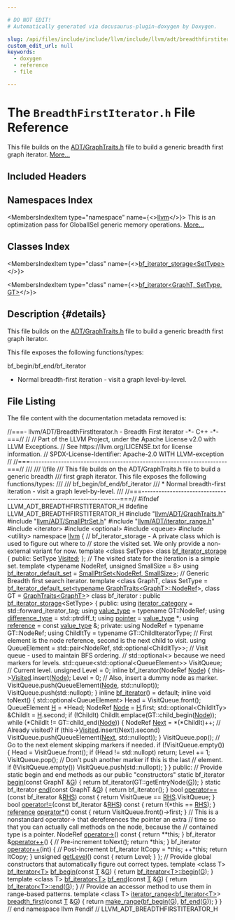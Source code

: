 ```yaml
---

# DO NOT EDIT!
# Automatically generated via docusaurus-plugin-doxygen by Doxygen.

slug: /api/files/include/include/llvm/include/llvm/adt/breadthfirstiterator-h
custom_edit_url: null
keywords:
  - doxygen
  - reference
  - file

---
```





# The `BreadthFirstIterator.h` File Reference

<DoxygenPage pluginConfig={pluginConfig}>

This file builds on the <a href="/docs/api/files/include/include/llvm/include/llvm/adt/graphtraits-h">ADT/GraphTraits.h</a> file to build a generic breadth first graph iterator. <a href="#details">More...</a>

## Included Headers

<IncludesList>
<IncludesListItem
  filePath="llvm/ADT/GraphTraits.h"
  permalink="/docs/api/files/include/include/llvm/include/llvm/adt/graphtraits-h"
  isLocal="true" />
<IncludesListItem
  filePath="llvm/ADT/SmallPtrSet.h"
  permalink="/docs/api/files/include/include/llvm/include/llvm/adt/smallptrset-h"
  isLocal="true" />
<IncludesListItem
  filePath="llvm/ADT/iterator_range.h"
  permalink="/docs/api/files/include/include/llvm/include/llvm/adt/iterator-range-h"
  isLocal="true" />
<IncludesListItem
  filePath="iterator"
  permalink=""
  isLocal="false" />
<IncludesListItem
  filePath="optional"
  permalink=""
  isLocal="false" />
<IncludesListItem
  filePath="queue"
  permalink=""
  isLocal="false" />
<IncludesListItem
  filePath="utility"
  permalink=""
  isLocal="false" />
</IncludesList>

## Namespaces Index

<MembersIndex>

<MembersIndexItem
  type="namespace"
  name={<><a href="/docs/api/namespaces/llvm">llvm</a></>}>
This is an optimization pass for GlobalISel generic memory operations. <a href="/docs/api/namespaces/llvm/#details">More...</a>
</MembersIndexItem>

</MembersIndex>

## Classes Index

<MembersIndex>

<MembersIndexItem
  type="class"
  name={<><a href="/docs/api/classes/llvm/bf-iterator-storage">bf_iterator_storage&lt;SetType&gt;</a></>}>
</MembersIndexItem>

<MembersIndexItem
  type="class"
  name={<><a href="/docs/api/classes/llvm/bf-iterator">bf_iterator&lt;GraphT, SetType, GT&gt;</a></>}>
</MembersIndexItem>

</MembersIndex>

## Description {#details}

This file builds on the <a href="/docs/api/files/include/include/llvm/include/llvm/adt/graphtraits-h">ADT/GraphTraits.h</a> file to build a generic breadth first graph iterator.

This file exposes the following functions/types:

bf&#95;begin/bf&#95;end/bf&#95;iterator
<ul>
<li>Normal breadth-first iteration - visit a graph level-by-level.</li>
</ul>

## File Listing

The file content with the documentation metadata removed is:

<ProgramListing>

<Link id="l00001" /><CodeLine lineNumber="1"><Highlight kind="comment">//===- llvm/ADT/BreadthFirstIterator.h - Breadth First iterator -&#42;- C++ -&#42;-===//</Highlight><Highlight kind="normal"></Highlight></CodeLine>
<Link id="l00002" /><CodeLine lineNumber="2"><Highlight kind="normal"></Highlight><Highlight kind="comment">//</Highlight><Highlight kind="normal"></Highlight></CodeLine>
<Link id="l00003" /><CodeLine lineNumber="3"><Highlight kind="normal"></Highlight><Highlight kind="comment">// Part of the LLVM Project, under the Apache License v2.0 with LLVM Exceptions.</Highlight><Highlight kind="normal"></Highlight></CodeLine>
<Link id="l00004" /><CodeLine lineNumber="4"><Highlight kind="normal"></Highlight><Highlight kind="comment">// See https://llvm.org/LICENSE.txt for license information.</Highlight><Highlight kind="normal"></Highlight></CodeLine>
<Link id="l00005" /><CodeLine lineNumber="5"><Highlight kind="normal"></Highlight><Highlight kind="comment">// SPDX-License-Identifier: Apache-2.0 WITH LLVM-exception</Highlight><Highlight kind="normal"></Highlight></CodeLine>
<Link id="l00006" /><CodeLine lineNumber="6"><Highlight kind="normal"></Highlight><Highlight kind="comment">//</Highlight><Highlight kind="normal"></Highlight></CodeLine>
<Link id="l00007" /><CodeLine lineNumber="7"><Highlight kind="normal"></Highlight><Highlight kind="comment">//===----------------------------------------------------------------------===//</Highlight><Highlight kind="comment"></Highlight></CodeLine>
<Link id="l00008" /><CodeLine lineNumber="8"><Highlight kind="comment">///</Highlight></CodeLine>
<Link id="l00009" /><CodeLine lineNumber="9"><Highlight kind="comment">/// \\file</Highlight></CodeLine>
<Link id="l00010" /><CodeLine lineNumber="10"><Highlight kind="comment">/// This file builds on the ADT/GraphTraits.h file to build a generic breadth</Highlight></CodeLine>
<Link id="l00011" /><CodeLine lineNumber="11"><Highlight kind="comment">/// first graph iterator.  This file exposes the following functions/types:</Highlight></CodeLine>
<Link id="l00012" /><CodeLine lineNumber="12"><Highlight kind="comment">///</Highlight></CodeLine>
<Link id="l00013" /><CodeLine lineNumber="13"><Highlight kind="comment">/// bf&#95;begin/bf&#95;end/bf&#95;iterator</Highlight></CodeLine>
<Link id="l00014" /><CodeLine lineNumber="14"><Highlight kind="comment">///   &#42; Normal breadth-first iteration - visit a graph level-by-level.</Highlight></CodeLine>
<Link id="l00015" /><CodeLine lineNumber="15"><Highlight kind="comment">///</Highlight><Highlight kind="normal"></Highlight></CodeLine>
<Link id="l00016" /><CodeLine lineNumber="16"><Highlight kind="normal"></Highlight><Highlight kind="comment">//===----------------------------------------------------------------------===//</Highlight><Highlight kind="normal"></Highlight></CodeLine>
<Link id="l00017" /><CodeLine lineNumber="17"><Highlight kind="normal"></Highlight></CodeLine>
<Link id="l00018" /><CodeLine lineNumber="18"><Highlight kind="normal"></Highlight><Highlight kind="preprocessor">#ifndef LLVM&#95;ADT&#95;BREADTHFIRSTITERATOR&#95;H</Highlight><Highlight kind="normal"></Highlight></CodeLine>
<Link id="l00019" /><CodeLine lineNumber="19"><Highlight kind="normal"></Highlight><Highlight kind="preprocessor">#define LLVM&#95;ADT&#95;BREADTHFIRSTITERATOR&#95;H</Highlight><Highlight kind="normal"></Highlight></CodeLine>
<Link id="l00020" /><CodeLine lineNumber="20"><Highlight kind="normal"></Highlight></CodeLine>
<Link id="l00021" /><CodeLine lineNumber="21"><Highlight kind="normal"></Highlight><Highlight kind="preprocessor">#include &quot;<a href="/docs/api/files/include/include/llvm/include/llvm/adt/graphtraits-h">llvm/ADT/GraphTraits.h</a>&quot;</Highlight><Highlight kind="normal"></Highlight></CodeLine>
<Link id="l00022" /><CodeLine lineNumber="22"><Highlight kind="normal"></Highlight><Highlight kind="preprocessor">#include &quot;<a href="/docs/api/files/include/include/llvm/include/llvm/adt/smallptrset-h">llvm/ADT/SmallPtrSet.h</a>&quot;</Highlight><Highlight kind="normal"></Highlight></CodeLine>
<Link id="l00023" /><CodeLine lineNumber="23"><Highlight kind="normal"></Highlight><Highlight kind="preprocessor">#include &quot;<a href="/docs/api/files/include/include/llvm/include/llvm/adt/iterator-range-h">llvm/ADT/iterator&#95;range.h</a>&quot;</Highlight><Highlight kind="normal"></Highlight></CodeLine>
<Link id="l00024" /><CodeLine lineNumber="24"><Highlight kind="normal"></Highlight><Highlight kind="preprocessor">#include &lt;iterator&gt;</Highlight><Highlight kind="normal"></Highlight></CodeLine>
<Link id="l00025" /><CodeLine lineNumber="25"><Highlight kind="normal"></Highlight><Highlight kind="preprocessor">#include &lt;optional&gt;</Highlight><Highlight kind="normal"></Highlight></CodeLine>
<Link id="l00026" /><CodeLine lineNumber="26"><Highlight kind="normal"></Highlight><Highlight kind="preprocessor">#include &lt;queue&gt;</Highlight><Highlight kind="normal"></Highlight></CodeLine>
<Link id="l00027" /><CodeLine lineNumber="27"><Highlight kind="normal"></Highlight><Highlight kind="preprocessor">#include &lt;utility&gt;</Highlight><Highlight kind="normal"></Highlight></CodeLine>
<Link id="l00028" /><CodeLine lineNumber="28"><Highlight kind="normal"></Highlight></CodeLine>
<Link id="l00029" /><CodeLine lineNumber="29"><Highlight kind="normal"></Highlight><Highlight kind="keyword">namespace </Highlight><Highlight kind="normal"><a href="/docs/api/namespaces/llvm">llvm</a> &#123;</Highlight></CodeLine>
<Link id="l00030" /><CodeLine lineNumber="30"><Highlight kind="normal"></Highlight></CodeLine>
<Link id="l00031" /><CodeLine lineNumber="31"><Highlight kind="normal"></Highlight><Highlight kind="comment">// bf&#95;iterator&#95;storage - A private class which is used to figure out where to</Highlight><Highlight kind="normal"></Highlight></CodeLine>
<Link id="l00032" /><CodeLine lineNumber="32"><Highlight kind="normal"></Highlight><Highlight kind="comment">// store the visited set. We only provide a non-external variant for now.</Highlight><Highlight kind="normal"></Highlight></CodeLine>
<Link id="l00033" /><CodeLine lineNumber="33" lineLink="/docs/api/classes/llvm/bf-iterator-storage"><Highlight kind="normal"></Highlight><Highlight kind="keyword">template</Highlight><Highlight kind="normal"> &lt;</Highlight><Highlight kind="keyword">class</Highlight><Highlight kind="normal"> SetType&gt; </Highlight><Highlight kind="keyword">class </Highlight><Highlight kind="normal"><a href="/docs/api/classes/llvm/bf-iterator-storage">bf&#95;iterator&#95;storage</a> &#123;</Highlight></CodeLine>
<Link id="l00034" /><CodeLine lineNumber="34"><Highlight kind="normal"></Highlight><Highlight kind="keyword">public</Highlight><Highlight kind="normal">:</Highlight></CodeLine>
<Link id="l00035" /><CodeLine lineNumber="35" lineLink="/docs/api/classes/llvm/bf-iterator-storage/#a9a5756c186d0a5624e97066c3f46fbef"><Highlight kind="normal">  SetType <a href="/docs/api/classes/llvm/bf-iterator-storage/#a9a5756c186d0a5624e97066c3f46fbef">Visited</a>;</Highlight></CodeLine>
<Link id="l00036" /><CodeLine lineNumber="36"><Highlight kind="normal">&#125;;</Highlight></CodeLine>
<Link id="l00037" /><CodeLine lineNumber="37"><Highlight kind="normal"></Highlight></CodeLine>
<Link id="l00038" /><CodeLine lineNumber="38"><Highlight kind="normal"></Highlight><Highlight kind="comment">// The visited state for the iteration is a simple set.</Highlight><Highlight kind="normal"></Highlight></CodeLine>
<Link id="l00039" /><CodeLine lineNumber="39"><Highlight kind="normal"></Highlight><Highlight kind="keyword">template</Highlight><Highlight kind="normal"> &lt;</Highlight><Highlight kind="keyword">typename</Highlight><Highlight kind="normal"> NodeRef, </Highlight><Highlight kind="keywordtype">unsigned</Highlight><Highlight kind="normal"> SmallSize = 8&gt;</Highlight></CodeLine>
<Link id="l00040" /><CodeLine lineNumber="40" lineLink="/docs/api/namespaces/llvm/#a983ab7e42f5f14b8b1d4012642952bb7"><Highlight kind="normal"></Highlight><Highlight kind="keyword">using </Highlight><Highlight kind="normal"><a href="/docs/api/namespaces/llvm/#a983ab7e42f5f14b8b1d4012642952bb7">bf&#95;iterator&#95;default&#95;set</a> = <a href="/docs/api/classes/llvm/smallptrset">SmallPtrSet&lt;NodeRef, SmallSize&gt;</a>;</Highlight></CodeLine>
<Link id="l00041" /><CodeLine lineNumber="41"><Highlight kind="normal"></Highlight></CodeLine>
<Link id="l00042" /><CodeLine lineNumber="42"><Highlight kind="normal"></Highlight><Highlight kind="comment">// Generic Breadth first search iterator.</Highlight><Highlight kind="normal"></Highlight></CodeLine>
<Link id="l00043" /><CodeLine lineNumber="43"><Highlight kind="normal"></Highlight><Highlight kind="keyword">template</Highlight><Highlight kind="normal"> &lt;</Highlight><Highlight kind="keyword">class </Highlight><Highlight kind="normal">GraphT,</Highlight></CodeLine>
<Link id="l00044" /><CodeLine lineNumber="44"><Highlight kind="normal">          </Highlight><Highlight kind="keyword">class </Highlight><Highlight kind="normal">SetType =</Highlight></CodeLine>
<Link id="l00045" /><CodeLine lineNumber="45"><Highlight kind="normal">              <a href="/docs/api/namespaces/llvm/#a983ab7e42f5f14b8b1d4012642952bb7">bf&#95;iterator&#95;default&#95;set&lt;typename GraphTraits&lt;GraphT&gt;::NodeRef</a>&gt;,</Highlight></CodeLine>
<Link id="l00046" /><CodeLine lineNumber="46"><Highlight kind="normal">          </Highlight><Highlight kind="keyword">class </Highlight><Highlight kind="normal">GT = <a href="/docs/api/structs/llvm/graphtraits">GraphTraits&lt;GraphT&gt;</a>&gt;</Highlight></CodeLine>
<Link id="l00047" /><CodeLine lineNumber="47" lineLink="/docs/api/classes/llvm/bf-iterator"><Highlight kind="normal"></Highlight><Highlight kind="keyword">class </Highlight><Highlight kind="normal">bf&#95;iterator : </Highlight><Highlight kind="keyword">public</Highlight><Highlight kind="normal"> <a href="/docs/api/classes/llvm/bf-iterator-storage">bf&#95;iterator&#95;storage</a>&lt;SetType&gt; &#123;</Highlight></CodeLine>
<Link id="l00048" /><CodeLine lineNumber="48"><Highlight kind="normal"></Highlight><Highlight kind="keyword">public</Highlight><Highlight kind="normal">:</Highlight></CodeLine>
<Link id="l00049" /><CodeLine lineNumber="49" lineLink="/docs/api/classes/llvm/bf-iterator/#ad6ec34aebe3ed2317e5680718e1a2be9"><Highlight kind="normal">  </Highlight><Highlight kind="keyword">using </Highlight><Highlight kind="normal"><a href="/docs/api/classes/llvm/bf-iterator/#ad6ec34aebe3ed2317e5680718e1a2be9">iterator&#95;category</a> = std::forward&#95;iterator&#95;tag;</Highlight></CodeLine>
<Link id="l00050" /><CodeLine lineNumber="50" lineLink="/docs/api/classes/llvm/bf-iterator/#a5c56298902c61726501160b752534499"><Highlight kind="normal">  </Highlight><Highlight kind="keyword">using </Highlight><Highlight kind="normal"><a href="/docs/api/classes/llvm/bf-iterator/#a5c56298902c61726501160b752534499">value&#95;type</a> = </Highlight><Highlight kind="keyword">typename</Highlight><Highlight kind="normal"> GT::NodeRef;</Highlight></CodeLine>
<Link id="l00051" /><CodeLine lineNumber="51" lineLink="/docs/api/classes/llvm/bf-iterator/#a2a69cc786b055e674b542d504d29bdb3"><Highlight kind="normal">  </Highlight><Highlight kind="keyword">using </Highlight><Highlight kind="normal"><a href="/docs/api/classes/llvm/bf-iterator/#a2a69cc786b055e674b542d504d29bdb3">difference&#95;type</a> = std::ptrdiff&#95;t;</Highlight></CodeLine>
<Link id="l00052" /><CodeLine lineNumber="52" lineLink="/docs/api/classes/llvm/bf-iterator/#a7ff1f3074406442e1338b744d141b753"><Highlight kind="normal">  </Highlight><Highlight kind="keyword">using </Highlight><Highlight kind="normal"><a href="/docs/api/classes/llvm/bf-iterator/#a7ff1f3074406442e1338b744d141b753">pointer</a> = <a href="/docs/api/classes/llvm/bf-iterator/#a5c56298902c61726501160b752534499">value&#95;type</a> &#42;;</Highlight></CodeLine>
<Link id="l00053" /><CodeLine lineNumber="53" lineLink="/docs/api/classes/llvm/bf-iterator/#a1ad0baf68465673a0fd04e2f0871ea34"><Highlight kind="normal">  </Highlight><Highlight kind="keyword">using </Highlight><Highlight kind="normal"><a href="/docs/api/classes/llvm/bf-iterator/#a1ad0baf68465673a0fd04e2f0871ea34">reference</a> = </Highlight><Highlight kind="keyword">const</Highlight><Highlight kind="normal"> <a href="/docs/api/classes/llvm/bf-iterator/#a5c56298902c61726501160b752534499">value&#95;type</a> &amp;;</Highlight></CodeLine>
<Link id="l00054" /><CodeLine lineNumber="54"><Highlight kind="normal"></Highlight></CodeLine>
<Link id="l00055" /><CodeLine lineNumber="55"><Highlight kind="normal"></Highlight><Highlight kind="keyword">private</Highlight><Highlight kind="normal">:</Highlight></CodeLine>
<Link id="l00056" /><CodeLine lineNumber="56"><Highlight kind="normal">  </Highlight><Highlight kind="keyword">using </Highlight><Highlight kind="normal">NodeRef = </Highlight><Highlight kind="keyword">typename</Highlight><Highlight kind="normal"> GT::NodeRef;</Highlight></CodeLine>
<Link id="l00057" /><CodeLine lineNumber="57"><Highlight kind="normal">  </Highlight><Highlight kind="keyword">using </Highlight><Highlight kind="normal">ChildItTy = </Highlight><Highlight kind="keyword">typename</Highlight><Highlight kind="normal"> GT::ChildIteratorType;</Highlight></CodeLine>
<Link id="l00058" /><CodeLine lineNumber="58"><Highlight kind="normal"></Highlight></CodeLine>
<Link id="l00059" /><CodeLine lineNumber="59"><Highlight kind="normal">  </Highlight><Highlight kind="comment">// First element is the node reference, second is the next child to visit.</Highlight><Highlight kind="normal"></Highlight></CodeLine>
<Link id="l00060" /><CodeLine lineNumber="60"><Highlight kind="normal">  </Highlight><Highlight kind="keyword">using </Highlight><Highlight kind="normal">QueueElement = std::pair&lt;NodeRef, std::optional&lt;ChildItTy&gt;&gt;;</Highlight></CodeLine>
<Link id="l00061" /><CodeLine lineNumber="61"><Highlight kind="normal"></Highlight></CodeLine>
<Link id="l00062" /><CodeLine lineNumber="62"><Highlight kind="normal">  </Highlight><Highlight kind="comment">// Visit queue - used to maintain BFS ordering.</Highlight><Highlight kind="normal"></Highlight></CodeLine>
<Link id="l00063" /><CodeLine lineNumber="63"><Highlight kind="normal">  </Highlight><Highlight kind="comment">// std::optional&lt;&gt; because we need markers for levels.</Highlight><Highlight kind="normal"></Highlight></CodeLine>
<Link id="l00064" /><CodeLine lineNumber="64"><Highlight kind="normal">  std::queue&lt;std::optional&lt;QueueElement&gt;&gt; VisitQueue;</Highlight></CodeLine>
<Link id="l00065" /><CodeLine lineNumber="65"><Highlight kind="normal"></Highlight></CodeLine>
<Link id="l00066" /><CodeLine lineNumber="66"><Highlight kind="normal">  </Highlight><Highlight kind="comment">// Current level.</Highlight><Highlight kind="normal"></Highlight></CodeLine>
<Link id="l00067" /><CodeLine lineNumber="67"><Highlight kind="normal">  </Highlight><Highlight kind="keywordtype">unsigned</Highlight><Highlight kind="normal"> Level = 0;</Highlight></CodeLine>
<Link id="l00068" /><CodeLine lineNumber="68"><Highlight kind="normal"></Highlight></CodeLine>
<Link id="l00069" /><CodeLine lineNumber="69"><Highlight kind="normal">  </Highlight><Highlight kind="keyword">inline</Highlight><Highlight kind="normal"> bf&#95;iterator(NodeRef <a href="/docs/api/classes/node">Node</a>) &#123;</Highlight></CodeLine>
<Link id="l00070" /><CodeLine lineNumber="70"><Highlight kind="normal">    this-&gt;<a href="/docs/api/classes/llvm/bf-iterator-storage/#a9a5756c186d0a5624e97066c3f46fbef">Visited</a>.insert(<a href="/docs/api/classes/node">Node</a>);</Highlight></CodeLine>
<Link id="l00071" /><CodeLine lineNumber="71"><Highlight kind="normal">    Level = 0;</Highlight></CodeLine>
<Link id="l00072" /><CodeLine lineNumber="72"><Highlight kind="normal"></Highlight></CodeLine>
<Link id="l00073" /><CodeLine lineNumber="73"><Highlight kind="normal">    </Highlight><Highlight kind="comment">// Also, insert a dummy node as marker.</Highlight><Highlight kind="normal"></Highlight></CodeLine>
<Link id="l00074" /><CodeLine lineNumber="74"><Highlight kind="normal">    VisitQueue.push(QueueElement(<a href="/docs/api/classes/node">Node</a>, std::nullopt));</Highlight></CodeLine>
<Link id="l00075" /><CodeLine lineNumber="75"><Highlight kind="normal">    VisitQueue.push(std::nullopt);</Highlight></CodeLine>
<Link id="l00076" /><CodeLine lineNumber="76"><Highlight kind="normal">  &#125;</Highlight></CodeLine>
<Link id="l00077" /><CodeLine lineNumber="77"><Highlight kind="normal"></Highlight></CodeLine>
<Link id="l00078" /><CodeLine lineNumber="78"><Highlight kind="normal">  </Highlight><Highlight kind="keyword">inline</Highlight><Highlight kind="normal"> <a href="/docs/api/classes/llvm/bf-iterator">bf&#95;iterator</a>() = </Highlight><Highlight kind="keywordflow">default</Highlight><Highlight kind="normal">;</Highlight></CodeLine>
<Link id="l00079" /><CodeLine lineNumber="79"><Highlight kind="normal"></Highlight></CodeLine>
<Link id="l00080" /><CodeLine lineNumber="80"><Highlight kind="normal">  </Highlight><Highlight kind="keyword">inline</Highlight><Highlight kind="normal"> </Highlight><Highlight kind="keywordtype">void</Highlight><Highlight kind="normal"> toNext() &#123;</Highlight></CodeLine>
<Link id="l00081" /><CodeLine lineNumber="81"><Highlight kind="normal">    std::optional&lt;QueueElement&gt; Head = VisitQueue.front();</Highlight></CodeLine>
<Link id="l00082" /><CodeLine lineNumber="82"><Highlight kind="normal">    QueueElement <a href="/docs/api/files/lib/lib/support/md5-cpp/#ae42219072d798876e6b08e6b78614ff6">H</a> = &#42;Head;</Highlight></CodeLine>
<Link id="l00083" /><CodeLine lineNumber="83"><Highlight kind="normal">    NodeRef <a href="/docs/api/classes/node">Node</a> = <a href="/docs/api/files/lib/lib/support/md5-cpp/#ae42219072d798876e6b08e6b78614ff6">H</a>.first;</Highlight></CodeLine>
<Link id="l00084" /><CodeLine lineNumber="84"><Highlight kind="normal">    std::optional&lt;ChildItTy&gt; &amp;ChildIt = <a href="/docs/api/files/lib/lib/support/md5-cpp/#ae42219072d798876e6b08e6b78614ff6">H</a>.second;</Highlight></CodeLine>
<Link id="l00085" /><CodeLine lineNumber="85"><Highlight kind="normal"></Highlight></CodeLine>
<Link id="l00086" /><CodeLine lineNumber="86"><Highlight kind="normal">    </Highlight><Highlight kind="keywordflow">if</Highlight><Highlight kind="normal"> (!ChildIt)</Highlight></CodeLine>
<Link id="l00087" /><CodeLine lineNumber="87"><Highlight kind="normal">      ChildIt.emplace(GT::child&#95;begin(<a href="/docs/api/classes/node">Node</a>));</Highlight></CodeLine>
<Link id="l00088" /><CodeLine lineNumber="88"><Highlight kind="normal">    </Highlight><Highlight kind="keywordflow">while</Highlight><Highlight kind="normal"> (&#42;ChildIt != GT::child&#95;end(<a href="/docs/api/classes/node">Node</a>)) &#123;</Highlight></CodeLine>
<Link id="l00089" /><CodeLine lineNumber="89"><Highlight kind="normal">      NodeRef <a href="/docs/api/namespaces/llvm/#ab13c360340346d082b959b8cd79f2c1a">Next</a> = &#42;(&#42;ChildIt)++;</Highlight></CodeLine>
<Link id="l00090" /><CodeLine lineNumber="90"><Highlight kind="normal"></Highlight></CodeLine>
<Link id="l00091" /><CodeLine lineNumber="91"><Highlight kind="normal">      </Highlight><Highlight kind="comment">// Already visited?</Highlight><Highlight kind="normal"></Highlight></CodeLine>
<Link id="l00092" /><CodeLine lineNumber="92"><Highlight kind="normal">      </Highlight><Highlight kind="keywordflow">if</Highlight><Highlight kind="normal"> (this-&gt;<a href="/docs/api/classes/llvm/bf-iterator-storage/#a9a5756c186d0a5624e97066c3f46fbef">Visited</a>.insert(Next).second)</Highlight></CodeLine>
<Link id="l00093" /><CodeLine lineNumber="93"><Highlight kind="normal">        VisitQueue.push(QueueElement(<a href="/docs/api/namespaces/llvm/#ab13c360340346d082b959b8cd79f2c1a">Next</a>, std::nullopt));</Highlight></CodeLine>
<Link id="l00094" /><CodeLine lineNumber="94"><Highlight kind="normal">    &#125;</Highlight></CodeLine>
<Link id="l00095" /><CodeLine lineNumber="95"><Highlight kind="normal">    VisitQueue.pop();</Highlight></CodeLine>
<Link id="l00096" /><CodeLine lineNumber="96"><Highlight kind="normal"></Highlight></CodeLine>
<Link id="l00097" /><CodeLine lineNumber="97"><Highlight kind="normal">    </Highlight><Highlight kind="comment">// Go to the next element skipping markers if needed.</Highlight><Highlight kind="normal"></Highlight></CodeLine>
<Link id="l00098" /><CodeLine lineNumber="98"><Highlight kind="normal">    </Highlight><Highlight kind="keywordflow">if</Highlight><Highlight kind="normal"> (!VisitQueue.empty()) &#123;</Highlight></CodeLine>
<Link id="l00099" /><CodeLine lineNumber="99"><Highlight kind="normal">      Head = VisitQueue.front();</Highlight></CodeLine>
<Link id="l00100" /><CodeLine lineNumber="100"><Highlight kind="normal">      </Highlight><Highlight kind="keywordflow">if</Highlight><Highlight kind="normal"> (Head != std::nullopt)</Highlight></CodeLine>
<Link id="l00101" /><CodeLine lineNumber="101"><Highlight kind="normal">        </Highlight><Highlight kind="keywordflow">return</Highlight><Highlight kind="normal">;</Highlight></CodeLine>
<Link id="l00102" /><CodeLine lineNumber="102"><Highlight kind="normal">      Level += 1;</Highlight></CodeLine>
<Link id="l00103" /><CodeLine lineNumber="103"><Highlight kind="normal">      VisitQueue.pop();</Highlight></CodeLine>
<Link id="l00104" /><CodeLine lineNumber="104"><Highlight kind="normal"></Highlight></CodeLine>
<Link id="l00105" /><CodeLine lineNumber="105"><Highlight kind="normal">      </Highlight><Highlight kind="comment">// Don&#39;t push another marker if this is the last</Highlight><Highlight kind="normal"></Highlight></CodeLine>
<Link id="l00106" /><CodeLine lineNumber="106"><Highlight kind="normal">      </Highlight><Highlight kind="comment">// element.</Highlight><Highlight kind="normal"></Highlight></CodeLine>
<Link id="l00107" /><CodeLine lineNumber="107"><Highlight kind="normal">      </Highlight><Highlight kind="keywordflow">if</Highlight><Highlight kind="normal"> (!VisitQueue.empty())</Highlight></CodeLine>
<Link id="l00108" /><CodeLine lineNumber="108"><Highlight kind="normal">        VisitQueue.push(std::nullopt);</Highlight></CodeLine>
<Link id="l00109" /><CodeLine lineNumber="109"><Highlight kind="normal">    &#125;</Highlight></CodeLine>
<Link id="l00110" /><CodeLine lineNumber="110"><Highlight kind="normal">  &#125;</Highlight></CodeLine>
<Link id="l00111" /><CodeLine lineNumber="111"><Highlight kind="normal"></Highlight></CodeLine>
<Link id="l00112" /><CodeLine lineNumber="112"><Highlight kind="normal"></Highlight><Highlight kind="keyword">public</Highlight><Highlight kind="normal">:</Highlight></CodeLine>
<Link id="l00113" /><CodeLine lineNumber="113"><Highlight kind="normal">  </Highlight><Highlight kind="comment">// Provide static begin and end methods as our public &quot;constructors&quot;</Highlight><Highlight kind="normal"></Highlight></CodeLine>
<Link id="l00114" /><CodeLine lineNumber="114" lineLink="/docs/api/classes/llvm/bf-iterator/#a4133f7cd7fa3f3898dd21263fe763b7e"><Highlight kind="normal">  </Highlight><Highlight kind="keyword">static</Highlight><Highlight kind="normal"> bf&#95;iterator <a href="/docs/api/classes/llvm/bf-iterator/#a4133f7cd7fa3f3898dd21263fe763b7e">begin</a>(</Highlight><Highlight kind="keyword">const</Highlight><Highlight kind="normal"> GraphT &amp;<a href="/docs/api/files/lib/lib/support/md5-cpp/#ad96b7cf3182ce2ba85e5a7a93b12c441">G</a>) &#123;</Highlight></CodeLine>
<Link id="l00115" /><CodeLine lineNumber="115"><Highlight kind="normal">    </Highlight><Highlight kind="keywordflow">return</Highlight><Highlight kind="normal"> bf&#95;iterator(GT::getEntryNode(<a href="/docs/api/files/lib/lib/support/md5-cpp/#ad96b7cf3182ce2ba85e5a7a93b12c441">G</a>));</Highlight></CodeLine>
<Link id="l00116" /><CodeLine lineNumber="116"><Highlight kind="normal">  &#125;</Highlight></CodeLine>
<Link id="l00117" /><CodeLine lineNumber="117"><Highlight kind="normal"></Highlight></CodeLine>
<Link id="l00118" /><CodeLine lineNumber="118" lineLink="/docs/api/classes/llvm/bf-iterator/#ae988a3bc048328649306980055fb296e"><Highlight kind="normal">  </Highlight><Highlight kind="keyword">static</Highlight><Highlight kind="normal"> bf&#95;iterator <a href="/docs/api/classes/llvm/bf-iterator/#ae988a3bc048328649306980055fb296e">end</a>(</Highlight><Highlight kind="keyword">const</Highlight><Highlight kind="normal"> GraphT &amp;<a href="/docs/api/files/lib/lib/support/md5-cpp/#ad96b7cf3182ce2ba85e5a7a93b12c441">G</a>) &#123; </Highlight><Highlight kind="keywordflow">return</Highlight><Highlight kind="normal"> bf&#95;iterator(); &#125;</Highlight></CodeLine>
<Link id="l00119" /><CodeLine lineNumber="119"><Highlight kind="normal"></Highlight></CodeLine>
<Link id="l00120" /><CodeLine lineNumber="120" lineLink="/docs/api/classes/llvm/bf-iterator/#aaf268b7f838a41feaa29a51dfefb34d9"><Highlight kind="normal">  </Highlight><Highlight kind="keywordtype">bool</Highlight><Highlight kind="normal"> <a href="/docs/api/classes/llvm/bf-iterator/#aaf268b7f838a41feaa29a51dfefb34d9">operator==</a>(</Highlight><Highlight kind="keyword">const</Highlight><Highlight kind="normal"> bf&#95;iterator &amp;<a href="/docs/api/files/lib/lib/target/lib/target/x86/x86partialreduction-cpp/#a87b8bfbbe9d8f7146d7f20a5fb42efd0">RHS</a>)</Highlight><Highlight kind="keyword"> const </Highlight><Highlight kind="normal">&#123;</Highlight></CodeLine>
<Link id="l00121" /><CodeLine lineNumber="121"><Highlight kind="normal">    </Highlight><Highlight kind="keywordflow">return</Highlight><Highlight kind="normal"> VisitQueue == <a href="/docs/api/files/lib/lib/target/lib/target/x86/x86partialreduction-cpp/#a87b8bfbbe9d8f7146d7f20a5fb42efd0">RHS</a>.VisitQueue;</Highlight></CodeLine>
<Link id="l00122" /><CodeLine lineNumber="122"><Highlight kind="normal">  &#125;</Highlight></CodeLine>
<Link id="l00123" /><CodeLine lineNumber="123"><Highlight kind="normal"></Highlight></CodeLine>
<Link id="l00124" /><CodeLine lineNumber="124" lineLink="/docs/api/classes/llvm/bf-iterator/#ad5b8876309998ad88d27cf7f3bd5289d"><Highlight kind="normal">  </Highlight><Highlight kind="keywordtype">bool</Highlight><Highlight kind="normal"> <a href="/docs/api/classes/llvm/bf-iterator/#ad5b8876309998ad88d27cf7f3bd5289d">operator!=</a>(</Highlight><Highlight kind="keyword">const</Highlight><Highlight kind="normal"> bf&#95;iterator &amp;<a href="/docs/api/files/lib/lib/target/lib/target/x86/x86partialreduction-cpp/#a87b8bfbbe9d8f7146d7f20a5fb42efd0">RHS</a>)</Highlight><Highlight kind="keyword"> const </Highlight><Highlight kind="normal">&#123; </Highlight><Highlight kind="keywordflow">return</Highlight><Highlight kind="normal"> !(&#42;</Highlight><Highlight kind="keyword">this</Highlight><Highlight kind="normal"> == <a href="/docs/api/files/lib/lib/target/lib/target/x86/x86partialreduction-cpp/#a87b8bfbbe9d8f7146d7f20a5fb42efd0">RHS</a>); &#125;</Highlight></CodeLine>
<Link id="l00125" /><CodeLine lineNumber="125"><Highlight kind="normal"></Highlight></CodeLine>
<Link id="l00126" /><CodeLine lineNumber="126" lineLink="/docs/api/classes/llvm/bf-iterator/#a84187e916b5536063bfb57f5b6d0144d"><Highlight kind="normal">  <a href="/docs/api/classes/llvm/bf-iterator/#a1ad0baf68465673a0fd04e2f0871ea34">reference</a> <a href="/docs/api/classes/llvm/bf-iterator/#a84187e916b5536063bfb57f5b6d0144d">operator&#42;</a>()</Highlight><Highlight kind="keyword"> const </Highlight><Highlight kind="normal">&#123; </Highlight><Highlight kind="keywordflow">return</Highlight><Highlight kind="normal"> VisitQueue.front()-&gt;first; &#125;</Highlight></CodeLine>
<Link id="l00127" /><CodeLine lineNumber="127"><Highlight kind="normal"></Highlight></CodeLine>
<Link id="l00128" /><CodeLine lineNumber="128"><Highlight kind="normal">  </Highlight><Highlight kind="comment">// This is a nonstandard operator-&gt; that dereferences the pointer an extra</Highlight><Highlight kind="normal"></Highlight></CodeLine>
<Link id="l00129" /><CodeLine lineNumber="129"><Highlight kind="normal">  </Highlight><Highlight kind="comment">// time so that you can actually call methods on the node, because the</Highlight><Highlight kind="normal"></Highlight></CodeLine>
<Link id="l00130" /><CodeLine lineNumber="130"><Highlight kind="normal">  </Highlight><Highlight kind="comment">// contained type is a pointer.</Highlight><Highlight kind="normal"></Highlight></CodeLine>
<Link id="l00131" /><CodeLine lineNumber="131" lineLink="/docs/api/classes/llvm/bf-iterator/#a53489f3424a28b69120a80a9f3a2d74c"><Highlight kind="normal">  NodeRef <a href="/docs/api/classes/llvm/bf-iterator/#a53489f3424a28b69120a80a9f3a2d74c">operator-&gt;</a>()</Highlight><Highlight kind="keyword"> const </Highlight><Highlight kind="normal">&#123; </Highlight><Highlight kind="keywordflow">return</Highlight><Highlight kind="normal"> &#42;&#42;</Highlight><Highlight kind="keyword">this</Highlight><Highlight kind="normal">; &#125;</Highlight></CodeLine>
<Link id="l00132" /><CodeLine lineNumber="132"><Highlight kind="normal"></Highlight></CodeLine>
<Link id="l00133" /><CodeLine lineNumber="133" lineLink="/docs/api/classes/llvm/bf-iterator/#a92257d9afb6dd3219fdd6c0b12c7c14d"><Highlight kind="normal">  bf&#95;iterator &amp;<a href="/docs/api/classes/llvm/bf-iterator/#a92257d9afb6dd3219fdd6c0b12c7c14d">operator++</a>() &#123; </Highlight><Highlight kind="comment">// Pre-increment</Highlight><Highlight kind="normal"></Highlight></CodeLine>
<Link id="l00134" /><CodeLine lineNumber="134"><Highlight kind="normal">    toNext();</Highlight></CodeLine>
<Link id="l00135" /><CodeLine lineNumber="135"><Highlight kind="normal">    </Highlight><Highlight kind="keywordflow">return</Highlight><Highlight kind="normal"> &#42;</Highlight><Highlight kind="keyword">this</Highlight><Highlight kind="normal">;</Highlight></CodeLine>
<Link id="l00136" /><CodeLine lineNumber="136"><Highlight kind="normal">  &#125;</Highlight></CodeLine>
<Link id="l00137" /><CodeLine lineNumber="137"><Highlight kind="normal"></Highlight></CodeLine>
<Link id="l00138" /><CodeLine lineNumber="138" lineLink="/docs/api/classes/llvm/bf-iterator/#a2453ce066b172c13a0d5d3b14a675f62"><Highlight kind="normal">  bf&#95;iterator <a href="/docs/api/classes/llvm/bf-iterator/#a2453ce066b172c13a0d5d3b14a675f62">operator++</a>(</Highlight><Highlight kind="keywordtype">int</Highlight><Highlight kind="normal">) &#123; </Highlight><Highlight kind="comment">// Post-increment</Highlight><Highlight kind="normal"></Highlight></CodeLine>
<Link id="l00139" /><CodeLine lineNumber="139"><Highlight kind="normal">    bf&#95;iterator ItCopy = &#42;</Highlight><Highlight kind="keyword">this</Highlight><Highlight kind="normal">;</Highlight></CodeLine>
<Link id="l00140" /><CodeLine lineNumber="140"><Highlight kind="normal">    ++&#42;</Highlight><Highlight kind="keyword">this</Highlight><Highlight kind="normal">;</Highlight></CodeLine>
<Link id="l00141" /><CodeLine lineNumber="141"><Highlight kind="normal">    </Highlight><Highlight kind="keywordflow">return</Highlight><Highlight kind="normal"> ItCopy;</Highlight></CodeLine>
<Link id="l00142" /><CodeLine lineNumber="142"><Highlight kind="normal">  &#125;</Highlight></CodeLine>
<Link id="l00143" /><CodeLine lineNumber="143"><Highlight kind="normal"></Highlight></CodeLine>
<Link id="l00144" /><CodeLine lineNumber="144" lineLink="/docs/api/classes/llvm/bf-iterator/#adbf3ba37b6e72468aa1c659495f6ce21"><Highlight kind="normal">  </Highlight><Highlight kind="keywordtype">unsigned</Highlight><Highlight kind="normal"> <a href="/docs/api/classes/llvm/bf-iterator/#adbf3ba37b6e72468aa1c659495f6ce21">getLevel</a>()</Highlight><Highlight kind="keyword"> const </Highlight><Highlight kind="normal">&#123; </Highlight><Highlight kind="keywordflow">return</Highlight><Highlight kind="normal"> Level; &#125;</Highlight></CodeLine>
<Link id="l00145" /><CodeLine lineNumber="145"><Highlight kind="normal">&#125;;</Highlight></CodeLine>
<Link id="l00146" /><CodeLine lineNumber="146"><Highlight kind="normal"></Highlight></CodeLine>
<Link id="l00147" /><CodeLine lineNumber="147"><Highlight kind="normal"></Highlight><Highlight kind="comment">// Provide global constructors that automatically figure out correct types.</Highlight><Highlight kind="normal"></Highlight></CodeLine>
<Link id="l00148" /><CodeLine lineNumber="148" lineLink="/docs/api/namespaces/llvm/#aece7f82877c2160e21fda5c5106da025"><Highlight kind="normal"></Highlight><Highlight kind="keyword">template</Highlight><Highlight kind="normal"> &lt;</Highlight><Highlight kind="keyword">class</Highlight><Highlight kind="normal"> T&gt; <a href="/docs/api/classes/llvm/bf-iterator">bf&#95;iterator&lt;T&gt;</a> <a href="/docs/api/namespaces/llvm/#aece7f82877c2160e21fda5c5106da025">bf&#95;begin</a>(</Highlight><Highlight kind="keyword">const</Highlight><Highlight kind="normal"> <a href="/docs/api/files/lib/lib/target/lib/target/mips/mips16isellowering-cpp/#a0acb682b8260ab1c60b918599864e2e5">T</a> &amp;<a href="/docs/api/files/lib/lib/support/md5-cpp/#ad96b7cf3182ce2ba85e5a7a93b12c441">G</a>) &#123;</Highlight></CodeLine>
<Link id="l00149" /><CodeLine lineNumber="149"><Highlight kind="normal">  </Highlight><Highlight kind="keywordflow">return</Highlight><Highlight kind="normal"> <a href="/docs/api/classes/llvm/bf-iterator/#a4133f7cd7fa3f3898dd21263fe763b7e">bf&#95;iterator&lt;T&gt;::begin</a>(<a href="/docs/api/files/lib/lib/support/md5-cpp/#ad96b7cf3182ce2ba85e5a7a93b12c441">G</a>);</Highlight></CodeLine>
<Link id="l00150" /><CodeLine lineNumber="150"><Highlight kind="normal">&#125;</Highlight></CodeLine>
<Link id="l00151" /><CodeLine lineNumber="151"><Highlight kind="normal"></Highlight></CodeLine>
<Link id="l00152" /><CodeLine lineNumber="152" lineLink="/docs/api/namespaces/llvm/#a3f94de7a758c6213327832f18ccade24"><Highlight kind="normal"></Highlight><Highlight kind="keyword">template</Highlight><Highlight kind="normal"> &lt;</Highlight><Highlight kind="keyword">class</Highlight><Highlight kind="normal"> T&gt; <a href="/docs/api/classes/llvm/bf-iterator">bf&#95;iterator&lt;T&gt;</a> <a href="/docs/api/namespaces/llvm/#a3f94de7a758c6213327832f18ccade24">bf&#95;end</a>(</Highlight><Highlight kind="keyword">const</Highlight><Highlight kind="normal"> <a href="/docs/api/files/lib/lib/target/lib/target/mips/mips16isellowering-cpp/#a0acb682b8260ab1c60b918599864e2e5">T</a> &amp;<a href="/docs/api/files/lib/lib/support/md5-cpp/#ad96b7cf3182ce2ba85e5a7a93b12c441">G</a>) &#123;</Highlight></CodeLine>
<Link id="l00153" /><CodeLine lineNumber="153"><Highlight kind="normal">  </Highlight><Highlight kind="keywordflow">return</Highlight><Highlight kind="normal"> <a href="/docs/api/classes/llvm/bf-iterator/#ae988a3bc048328649306980055fb296e">bf&#95;iterator&lt;T&gt;::end</a>(<a href="/docs/api/files/lib/lib/support/md5-cpp/#ad96b7cf3182ce2ba85e5a7a93b12c441">G</a>);</Highlight></CodeLine>
<Link id="l00154" /><CodeLine lineNumber="154"><Highlight kind="normal">&#125;</Highlight></CodeLine>
<Link id="l00155" /><CodeLine lineNumber="155"><Highlight kind="normal"></Highlight></CodeLine>
<Link id="l00156" /><CodeLine lineNumber="156"><Highlight kind="normal"></Highlight><Highlight kind="comment">// Provide an accessor method to use them in range-based patterns.</Highlight><Highlight kind="normal"></Highlight></CodeLine>
<Link id="l00157" /><CodeLine lineNumber="157" lineLink="/docs/api/namespaces/llvm/#a9c754cdf7230d80a20aded3ead0c6d37"><Highlight kind="normal"></Highlight><Highlight kind="keyword">template</Highlight><Highlight kind="normal"> &lt;</Highlight><Highlight kind="keyword">class</Highlight><Highlight kind="normal"> T&gt; <a href="/docs/api/classes/llvm/iterator-range">iterator&#95;range&lt;bf&#95;iterator&lt;T&gt;</a>&gt; <a href="/docs/api/namespaces/llvm/#a9c754cdf7230d80a20aded3ead0c6d37">breadth&#95;first</a>(</Highlight><Highlight kind="keyword">const</Highlight><Highlight kind="normal"> <a href="/docs/api/files/lib/lib/target/lib/target/mips/mips16isellowering-cpp/#a0acb682b8260ab1c60b918599864e2e5">T</a> &amp;<a href="/docs/api/files/lib/lib/support/md5-cpp/#ad96b7cf3182ce2ba85e5a7a93b12c441">G</a>) &#123;</Highlight></CodeLine>
<Link id="l00158" /><CodeLine lineNumber="158"><Highlight kind="normal">  </Highlight><Highlight kind="keywordflow">return</Highlight><Highlight kind="normal"> <a href="/docs/api/namespaces/llvm/#a341215803e83773a3e97860dc291f121">make&#95;range</a>(<a href="/docs/api/namespaces/llvm/#aece7f82877c2160e21fda5c5106da025">bf&#95;begin</a>(<a href="/docs/api/files/lib/lib/support/md5-cpp/#ad96b7cf3182ce2ba85e5a7a93b12c441">G</a>), <a href="/docs/api/namespaces/llvm/#a3f94de7a758c6213327832f18ccade24">bf&#95;end</a>(<a href="/docs/api/files/lib/lib/support/md5-cpp/#ad96b7cf3182ce2ba85e5a7a93b12c441">G</a>));</Highlight></CodeLine>
<Link id="l00159" /><CodeLine lineNumber="159"><Highlight kind="normal">&#125;</Highlight></CodeLine>
<Link id="l00160" /><CodeLine lineNumber="160"><Highlight kind="normal"></Highlight></CodeLine>
<Link id="l00161" /><CodeLine lineNumber="161"><Highlight kind="normal">&#125; </Highlight><Highlight kind="comment">// end namespace llvm</Highlight><Highlight kind="normal"></Highlight></CodeLine>
<Link id="l00162" /><CodeLine lineNumber="162"><Highlight kind="normal"></Highlight></CodeLine>
<Link id="l00163" /><CodeLine lineNumber="163"><Highlight kind="normal"></Highlight><Highlight kind="preprocessor">#endif </Highlight><Highlight kind="comment">// LLVM&#95;ADT&#95;BREADTHFIRSTITERATOR&#95;H</Highlight><Highlight kind="normal"></Highlight></CodeLine>

</ProgramListing>


</DoxygenPage>
